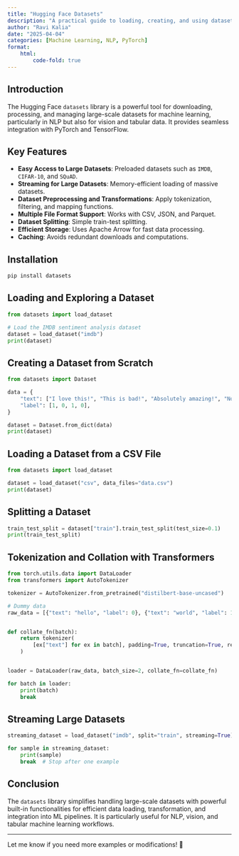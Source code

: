 ```yaml
---
title: "Hugging Face Datasets"
description: "A practical guide to loading, creating, and using datasets with the Hugging Face `datasets` library."
author: "Ravi Kalia"
date: "2025-04-04"
categories: [Machine Learning, NLP, PyTorch]
format:
    html:
        code-fold: true
---
```


## Introduction

The Hugging Face `datasets` library is a powerful tool for downloading, processing, and managing large-scale datasets for machine learning, particularly in NLP but also for vision and tabular data. It provides seamless integration with PyTorch and TensorFlow.

## Key Features

- **Easy Access to Large Datasets**: Preloaded datasets such as `IMDB`, `CIFAR-10`, and `SQuAD`.
- **Streaming for Large Datasets**: Memory-efficient loading of massive datasets.
- **Dataset Preprocessing and Transformations**: Apply tokenization, filtering, and mapping functions.
- **Multiple File Format Support**: Works with CSV, JSON, and Parquet.
- **Dataset Splitting**: Simple train-test splitting.
- **Efficient Storage**: Uses Apache Arrow for fast data processing.
- **Caching**: Avoids redundant downloads and computations.

## Installation

```bash
pip install datasets
```

## Loading and Exploring a Dataset

```python
from datasets import load_dataset

# Load the IMDB sentiment analysis dataset
dataset = load_dataset("imdb")
print(dataset)
```

## Creating a Dataset from Scratch

```python
from datasets import Dataset

data = {
    "text": ["I love this!", "This is bad!", "Absolutely amazing!", "Not good at all!"],
    "label": [1, 0, 1, 0],
}

dataset = Dataset.from_dict(data)
print(dataset)
```

## Loading a Dataset from a CSV File

```python
from datasets import load_dataset

dataset = load_dataset("csv", data_files="data.csv")
print(dataset)
```

## Splitting a Dataset

```python
train_test_split = dataset["train"].train_test_split(test_size=0.1)
print(train_test_split)
```



## Tokenization and Collation with Transformers

```python
from torch.utils.data import DataLoader
from transformers import AutoTokenizer

tokenizer = AutoTokenizer.from_pretrained("distilbert-base-uncased")

# Dummy data
raw_data = [{"text": "hello", "label": 0}, {"text": "world", "label": 1}]


def collate_fn(batch):
    return tokenizer(
        [ex["text"] for ex in batch], padding=True, truncation=True, return_tensors="pt"
    )


loader = DataLoader(raw_data, batch_size=2, collate_fn=collate_fn)

for batch in loader:
    print(batch)
    break
```

## Streaming Large Datasets

```python
streaming_dataset = load_dataset("imdb", split="train", streaming=True)

for sample in streaming_dataset:
    print(sample)
    break  # Stop after one example
```

## Conclusion

The `datasets` library simplifies handling large-scale datasets with powerful built-in functionalities for efficient data loading, transformation, and integration into ML pipelines. It is particularly useful for NLP, vision, and tabular machine learning workflows.

---

Let me know if you need more examples or modifications! 🚀
